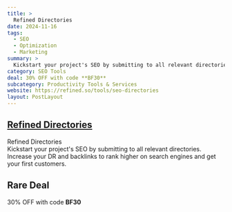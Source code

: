 ```yaml
---
title: >
  Refined Directories
date: 2024-11-16
tags:
  - SEO
  - Optimization
  - Marketing
summary: >
  Kickstart your project's SEO by submitting to all relevant directories. Increase your DR and backlinks to rank higher on search engines and get your first customers.
category: SEO Tools
deal: 30% OFF with code **BF30**
subcategory: Productivity Tools & Services
website: https://refined.so/tools/seo-directories
layout: PostLayout
---
```


## [Refined Directories](https://refined.so/tools/seo-directories)

Refined Directories <br/>
Kickstart your project's SEO by submitting to all relevant directories. Increase your DR and backlinks to rank higher on search engines and get your first customers.

## Rare Deal

30% OFF with code **BF30**
